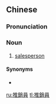 {{also|推销员}}
==Chinese==
{{zh-forms|s=推销员|type=21}}

===Pronunciation===
{{zh-pron
|m=tuīxiāoyuán
|cat=n
}}

===Noun===
{{zh-noun}}

# [[salesperson]]

====Synonyms====
* {{zh-l|售貨員}}

[[ru:推銷員]]
[[tl:推銷員]]